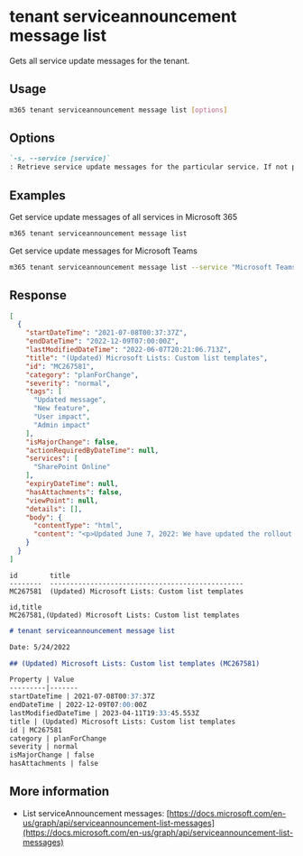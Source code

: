
# tenant serviceannouncement message list

Gets all service update messages for the tenant.

## Usage

```sh
m365 tenant serviceannouncement message list [options]
```

## Options

```md definition-list
`-s, --service [service]`
: Retrieve service update messages for the particular service. If not provided, retrieves messages for all services
```

<Global />

## Examples

Get service update messages of all services in Microsoft 365

```sh
m365 tenant serviceannouncement message list
```

Get service update messages for Microsoft Teams

```sh
m365 tenant serviceannouncement message list --service "Microsoft Teams"
```

## Response

<Tabs>
  <TabItem value="JSON">

  ```json
  [
    {
      "startDateTime": "2021-07-08T00:37:37Z",
      "endDateTime": "2022-12-09T07:00:00Z",
      "lastModifiedDateTime": "2022-06-07T20:21:06.713Z",
      "title": "(Updated) Microsoft Lists: Custom list templates",
      "id": "MC267581",
      "category": "planForChange",
      "severity": "normal",
      "tags": [
        "Updated message",
        "New feature",
        "User impact",
        "Admin impact"
      ],
      "isMajorChange": false,
      "actionRequiredByDateTime": null,
      "services": [
        "SharePoint Online"
      ],
      "expiryDateTime": null,
      "hasAttachments": false,
      "viewPoint": null,
      "details": [],
      "body": {
        "contentType": "html",
        "content": "<p>Updated June 7, 2022: We have updated the rollout timeline below. Thank you for your patience.</p><p>This new feature will support the addition of custom list templates from your organization alongside the ready-made templates Microsoft provides to make it easy to get started tracking and managing information.</p> \\\n<p>[Key points]</p> \\\n<ul> \\\n<li>Microsoft 365 <a href=\"https://www.microsoft.com/microsoft-365/roadmap?filters=&amp;searchterms=70753\" target=\"_blank\">Roadmap ID: 70753</a></li> \\\n<li>Timing:<ul><li>Targeted release (entire org): Complete</li><li>Standard release: will roll out in mid-September (previously mid-May) and be complete by early November (previously mid-June)</li></ul></li> \\\n<li>Roll-out: tenant level </li> \\\n<li>Control type: user control / admin control</li> \\\n<li>Action: review, assess and educate</li></ul><p>[How this will affect your organization]</p><p>This feature will give organizations the ability to create their own custom list templates with custom formatting and schema. It will also empower organizations to create repeatable solutions within the same Microsoft Lists infrastructure (including list creation in SharePoint, Teams, and within the Lists app itself).</p><p>End-user impact:</p>\\\n<p>Visual updates to the list creation dialog and the addition of a<i> From your organization</i> tab when creating a new list. This new tab is where your custom list templates appear alongside the ready-made templates from Microsoft.</p>\\\n<p><img src=\"https://img-prod-cms-rt-microsoft-com.akamaized.net/cms/api/am/imageFileData/RE4P81n?ver=c93f\" alt=\"Your custom list templates along with Microsoft ready-made templates\" width=\"550\"><br>\\\nAdmin impact:</p>\\\n<p>Custom list templates can only be uploaded by a SharePoint administrator for Microsoft 365 by using PowerShell cmdlets. For consistency, the process of defining and uploading custom list templates is like the custom site templates experience.</p><p>To define and upload custom list templates, admins will use the following site template PowerShell cmdlets:</p><ul><li>Use the <a href=\"https://docs.microsoft.com/powershell/module/sharepoint-online/get-spositescriptfromlist?view=sharepoint-ps\" target=\"_blank\">Get-SPOSiteScriptFromList</a> cmdlet to extract the site script from any list</li><li>Run <a href=\"https://docs.microsoft.com/powershell/module/sharepoint-online/add-spositescript?view=sharepoint-ps\" target=\"_blank\">Add-SPOSiteScript</a> and <b style=\"\">Add-SPOListDesign</b> to add the custom list template to your organization.</li><li>Scope who sees the template by using <a href=\"https://docs.microsoft.com/powershell/module/sharepoint-online/grant-spositedesignrights?view=sharepoint-ps\" target=\"_blank\">Grant-SPOSiteDesignRights</a>  (Optional).</li></ul><p>The visual updates for this feature will be seen by end-users in the updated user interface (UI) when creating a list.</p><p>The <i>From your organization</i> tab will be empty until your organization defines and publishes custom list templates.</p>\\\n<p><img src=\"https://img-prod-cms-rt-microsoft-com.akamaized.net/cms/api/am/imageFileData/RE4P81t?ver=70be\" alt=\"Your custom list templates along with Microsoft ready-made templates\" width=\"550\"></p><p>[What you need to do to prepare]</p><p>You might want to notify your users about this new capability and update your training and documentation as appropriate.</p>\\\n<p>Learn more:</p><ul><li><a href=\"https://docs.microsoft.com/sharepoint/dev/declarative-customization/site-design-overview\" target=\"_blank\">PowerShell Cmdlets documentation for custom list templates</a></li><li> <a href=\"https://docs.microsoft.com/sharepoint/lists-custom-template\" target=\"_blank\">Creating custom list templates</a></li></ul>"
      }
    }
  ]
  ```

  </TabItem>
  <TabItem value="Text">

  ```text
  id        title
  --------  ------------------------------------------------
  MC267581  (Updated) Microsoft Lists: Custom list templates
  ```

  </TabItem>
  <TabItem value="CSV">

  ```csv
  id,title
  MC267581,(Updated) Microsoft Lists: Custom list templates
  ```

  </TabItem>
  <TabItem value="Markdown">

  ```md
  # tenant serviceannouncement message list

  Date: 5/24/2022

  ## (Updated) Microsoft Lists: Custom list templates (MC267581)

  Property | Value
  ---------|-------
  startDateTime | 2021-07-08T00:37:37Z
  endDateTime | 2022-12-09T07:00:00Z
  lastModifiedDateTime | 2023-04-11T19:33:45.553Z
  title | (Updated) Microsoft Lists: Custom list templates
  id | MC267581
  category | planForChange
  severity | normal
  isMajorChange | false
  hasAttachments | false
  ```

  </TabItem>
</Tabs>

## More information

- List serviceAnnouncement messages: [https://docs.microsoft.com/en-us/graph/api/serviceannouncement-list-messages](https://docs.microsoft.com/en-us/graph/api/serviceannouncement-list-messages)
